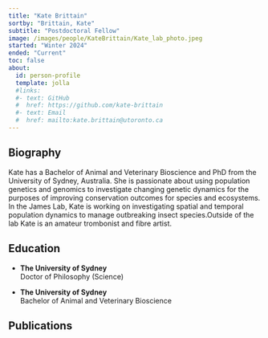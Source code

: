 ```yaml
---
title: "Kate Brittain"
sortby: "Brittain, Kate"
subtitle: "Postdoctoral Fellow"
image: /images/people/KateBrittain/Kate_lab_photo.jpeg
started: "Winter 2024"
ended: "Current"
toc: false
about:
  id: person-profile
  template: jolla
  #links:
  #- text: GitHub
  #  href: https://github.com/kate-brittain
  #- text: Email
  #  href: mailto:kate.brittain@utoronto.ca
---
```


::: {#person-profile}
:::
## Biography

Kate has a Bachelor of Animal and Veterinary Bioscience and PhD from the University of Sydney, Australia. She is passionate about using population genetics and genomics to investigate changing genetic dynamics for the purposes of improving conservation outcomes for species and ecosystems. In the James Lab, Kate is working on investigating spatial and temporal population dynamics to manage outbreaking insect species.Outside of the lab Kate is an amateur trombonist and fibre artist.

## Education

-   **The University of Sydney**<br /> Doctor of Philosophy (Science)

-   **The University of Sydney**<br /> Bachelor of Animal and Veterinary Bioscience

## Publications


